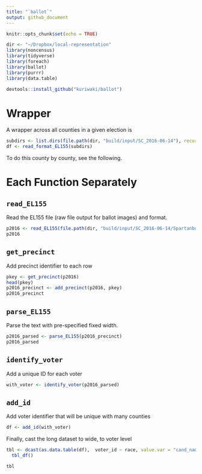 ```yaml
---
title: "`ballot`"
output: github_document
---
```


```r
knitr::opts_chunk$set(echo = TRUE)
```

```r
dir <- "~/Dropbox/local-representation"
library(noncensus)
library(tidyverse)
library(foreach)
library(ballot)
library(purrr)
library(data.table)
```



```r
devtools::install_github("kuriwaki/ballot")
```



# Wrapper

A wrapper across all counties in a given election is 

```r
subdirs <- list.dirs(file.path(dir, "build/input/SC_2016-06-14"), recursive = FALSE)
df <- read_format_EL155(subdirs)
```

To do this county by county, see the following.


# Each Function Separately

## `read_EL155`

Read the EL155 file (raw file output for ballot images) and format. 

```r
p2016 <- read_EL155(file.path(dir, "build/input/SC_2016-06-14/Spartanburg/EL155"), "Spartanburg")
p2016
```

## `get_precinct`

Add precinct identifier to each row

```r
pkey <- get_precinct(p2016)
head(pkey)
p2016_precinct <- add_precinct(p2016, pkey)
p2016_precinct
```

## `parse_EL155`

Parse the text with pre-specified fixed width. 
```r
p2016_parsed <- parse_EL155(p2016_precinct)
p2016_parsed
```


## `identify_voter`

Add a unique ID for each voter
```r
with_voter <- identify_voter(p2016_parsed)
```


## `add_id`

Add voter identifier that will be unique with many counties

```r
df <- add_id(with_voter)

```

Finally, cast the long dataset to wide, to voter level

```r
tbl <- dcast(as.data.table(df),  voter_id ~ race, value.var = "cand_name") %>% 
  tbl_df()

tbl
```

